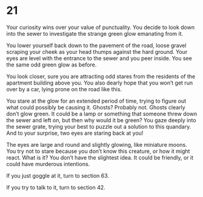 # 21 {#sec-21}

Your curiosity wins over your value of punctuality. You decide to look down into the sewer to investigate the strange green glow emanating from it.

You lower yourself back down to the pavement of the road, loose gravel scraping your cheek as your head thumps against the hard ground. Your eyes are level with the entrance to the sewer and you peer inside. You see the same odd green glow as before.

You look closer, sure you are attracting odd stares from the residents of the apartment building above you. You also dearly hope that you won’t get run over by a car, lying prone on the road like this. 

You stare at the glow for an extended period of time, trying to figure out what could possibly be causing it. Ghosts? Probably not. Ghosts clearly don’t glow green. It could be a lamp or something that someone threw down the sewer and left on, but then why would it be green? You gaze deeply into the sewer grate, trying your best to puzzle out a solution to this quandary. And to your surprise, two eyes are staring back at you!

The eyes are large and round and slightly glowing, like miniature moons. You try not to stare because you don’t know this creature, or how it might react. What is it? You don’t have the slightest idea. It could be friendly, or it could have murderous intentions.

If you just goggle at it, turn to section 63.

If you try to talk to it, turn to section 42.
